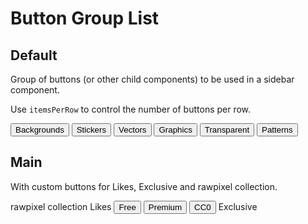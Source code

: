 


<Meta title="Sidebar/Filter Buttons" decorators={[withKnobs]} />

# Button Group List

## Default

Group of buttons (or other child components) to be used in a sidebar component.

Use `itemsPerRow` to control the number of buttons per row.

<Preview>
  <Story name="default">
    <Centered style={{width: "270px"}}>
      <ButtonGroupList
        title={text("title", "My title")}
        headingLevel={select("headingLevel", [1, 2, 3, 4, 5, 6], 3)}
        itemsPerRow={select("itemsPerRow", [1, 2, 3], 2)}
      >
        <Button onClick={action("backgrounds")}>Backgrounds</Button>
        <Button onClick={action("stickers")}>Stickers</Button>
        <Button onClick={action("vectors")}>Vectors</Button>
        <Button onClick={action("graphics")}>Graphics</Button>
        <Button onClick={action("transparent")}>Transparent</Button>
        <Button onClick={action("patterns")}>Patterns</Button>
      </ButtonGroupList>
    </Centered>
  </Story>
</Preview>

## Main

With custom buttons for Likes, Exclusive and rawpixel collection.

<Preview>
  <Story name="main">
    <Centered style={{width: "270px", display: "flex", flexDirection: "column"}}>
      <ButtonGroupList key="0" flexGrow itemsPerRow={1}>
        <LogoButton onClick={action("$rawpixelcollection")}>rawpixel collection</LogoButton>
      </ButtonGroupList>
      <HorizontalRule />
      <ButtonGroupList
        key="1"
        itemsPerRow={select("itemsPerRow", [1, 2, 3], 2)}
        flexGrow={boolean("flexGrow", true)}
      >
        <LikesButton onClick={action("$likes")}>Likes</LikesButton>
        <Button onClick={action("$freeimage")}>Free</Button>
        <Button onClick={action("$premium")}>Premium</Button>
        <Button onClick={action("$cc0")}>CC0</Button>
        <ExclusiveButton onClick={action("$exclusive")} showLabel={boolean("show exclusive label", true)}>Exclusive</ExclusiveButton>
      </ButtonGroupList>
    </Centered>
  </Story>
</Preview>
